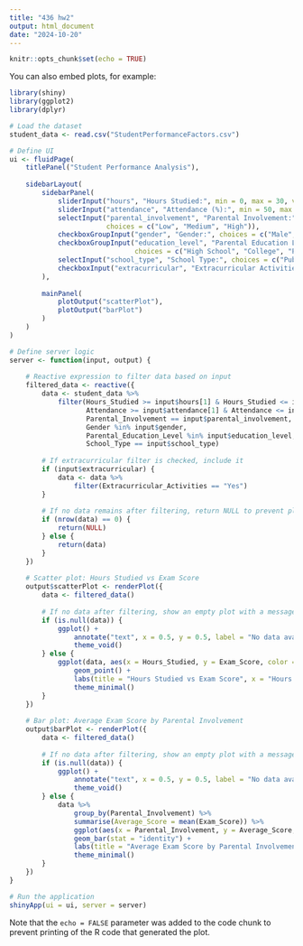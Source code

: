 ```yaml
---
title: "436 hw2"
output: html_document
date: "2024-10-20"
---
```


```r
knitr::opts_chunk$set(echo = TRUE)
```


You can also embed plots, for example:

```r
library(shiny)
library(ggplot2)
library(dplyr)

# Load the dataset
student_data <- read.csv("StudentPerformanceFactors.csv")

# Define UI
ui <- fluidPage(
    titlePanel("Student Performance Analysis"),
    
    sidebarLayout(
        sidebarPanel(
            sliderInput("hours", "Hours Studied:", min = 0, max = 30, value = c(5, 25)),
            sliderInput("attendance", "Attendance (%):", min = 50, max = 100, value = c(60, 100)),
            selectInput("parental_involvement", "Parental Involvement:", 
                        choices = c("Low", "Medium", "High")),
            checkboxGroupInput("gender", "Gender:", choices = c("Male", "Female"), selected = c("Male", "Female")),
            checkboxGroupInput("education_level", "Parental Education Level:", 
                               choices = c("High School", "College", "Postgraduate")),
            selectInput("school_type", "School Type:", choices = c("Public", "Private")),
            checkboxInput("extracurricular", "Extracurricular Activities", value = TRUE)
        ),
        
        mainPanel(
            plotOutput("scatterPlot"),
            plotOutput("barPlot")
        )
    )
)

# Define server logic
server <- function(input, output) {
    
    # Reactive expression to filter data based on input
    filtered_data <- reactive({
        data <- student_data %>%
            filter(Hours_Studied >= input$hours[1] & Hours_Studied <= input$hours[2],
                   Attendance >= input$attendance[1] & Attendance <= input$attendance[2],
                   Parental_Involvement == input$parental_involvement,
                   Gender %in% input$gender,
                   Parental_Education_Level %in% input$education_level,
                   School_Type == input$school_type)
        
        # If extracurricular filter is checked, include it
        if (input$extracurricular) {
            data <- data %>%
                filter(Extracurricular_Activities == "Yes")
        }
        
        # If no data remains after filtering, return NULL to prevent plot errors
        if (nrow(data) == 0) {
            return(NULL)
        } else {
            return(data)
        }
    })
    
    # Scatter plot: Hours Studied vs Exam Score
    output$scatterPlot <- renderPlot({
        data <- filtered_data()
        
        # If no data after filtering, show an empty plot with a message
        if (is.null(data)) {
            ggplot() + 
                annotate("text", x = 0.5, y = 0.5, label = "No data available for the selected filters", size = 6, color = "red") + 
                theme_void()
        } else {
            ggplot(data, aes(x = Hours_Studied, y = Exam_Score, color = Gender)) +
                geom_point() +
                labs(title = "Hours Studied vs Exam Score", x = "Hours Studied", y = "Exam Score") +
                theme_minimal()
        }
    })
    
    # Bar plot: Average Exam Score by Parental Involvement
    output$barPlot <- renderPlot({
        data <- filtered_data()
        
        # If no data after filtering, show an empty plot with a message
        if (is.null(data)) {
            ggplot() + 
                annotate("text", x = 0.5, y = 0.5, label = "No data available for the selected filters", size = 6, color = "red") + 
                theme_void()
        } else {
            data %>%
                group_by(Parental_Involvement) %>%
                summarise(Average_Score = mean(Exam_Score)) %>%
                ggplot(aes(x = Parental_Involvement, y = Average_Score, fill = Parental_Involvement)) +
                geom_bar(stat = "identity") +
                labs(title = "Average Exam Score by Parental Involvement", x = "Parental Involvement", y = "Average Exam Score") +
                theme_minimal()
        }
    })
}

# Run the application 
shinyApp(ui = ui, server = server)


```

Note that the `echo = FALSE` parameter was added to the code chunk to prevent printing of the R code that generated the plot.
